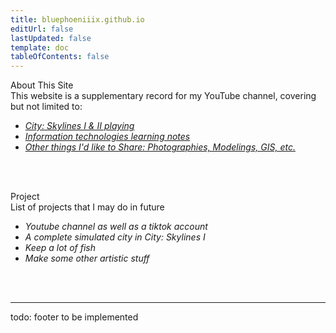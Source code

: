 ```yaml
---
title: bluephoeniiix.github.io
editUrl: false
lastUpdated: false
template: doc
tableOfContents: false
---
```



<div class="t1">About This Site</div>

<div class="t2">
	This website is a supplementary record for my YouTube channel, covering but
	not limited to:
</div>

- _[City: Skylines I & II playing](/catalogs/)_
- _[Information technologies learning notes](/catalogs/)_
- _[Other things I'd like to Share: Photographies, Modelings, GIS, etc.](/catalogs/)_

<br></br>

<div class="t1">Project</div>

<div class="t2">List of projects that I may do in future</div>

- _Youtube channel as well as a tiktok account_
- _A complete simulated city in City: Skylines I_
- _Keep a lot of fish_
- _Make some other artistic stuff_


<br></br>
<hr></hr>

todo: footer to be implemented
